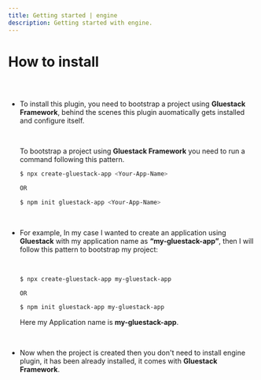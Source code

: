 ```yaml
---
title: Getting started | engine
description: Getting started with engine.
---
```


<Meta title="Engine Plugin Docs/How to install" />

# How to install

##

<br />

- To install this plugin, you need to bootstrap a project using **Gluestack Framework**,
  behind the scenes this plugin auomatically gets installed and configure itself.

  <br />

  To bootstrap a project using **Gluestack Framework** you need to run a command following
  this pattern.

  ```bash
  $ npx create-gluestack-app <Your-App-Name>

  OR

  $ npm init gluestack-app <Your-App-Name>
  ```

  <br />

- For example, In my case I wanted to create an application using **Gluestack** with my application
  name as **“my-gluestack-app”**, then I will follow this pattern to bootstrap my project:

  <br />

  ```bash
  $ npx create-gluestack-app my-gluestack-app

  OR

  $ npm init gluestack-app my-gluestack-app
  ```

  Here my Application name is **my-gluestack-app**.

  <br />

- Now when the project is created then you don't need to install engine plugin, it
  has been already installed, it comes with **Gluestack Framework**.
